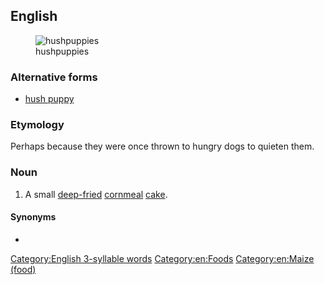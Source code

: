 {{also|hush puppy}}
==English==
{{wikipedia}}
[[Image:Hushpuppies 5stack.jpg|thumb|hushpuppies]]

===Alternative forms===
* [[hush puppy]]

===Etymology===
Perhaps because they were once thrown to hungry dogs to quieten them.

===Noun===
{{en-noun}}

# {{lb|en|southern US}} A small [[deep-fried]] [[cornmeal]] [[cake]].

====Synonyms====
* {{l|en|corn-dodger}}

[[Category:English 3-syllable words]]
[[Category:en:Foods]]
[[Category:en:Maize (food)]]